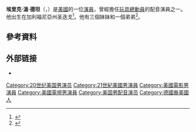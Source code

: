 {{Infobox person
| name = Erik von Detten
| image = Erik von Detten 1.JPG
| imagesize = 
| caption = Erik von Detten, 2004
| birthname = 
| birth_date = {{Birth date and age|1982|10|3|mf=y}}
| birth_place = [[美國|美國]][[圣迭戈|圣迭戈]]
| yearsactive = 1991 – 2010
| occupation = 演員, 配音演員, 房地產經紀人
| death_date = 
| death_place = 
| othername = 
| spouse(s) = Angela Keira Chen
| parents = 父：Volker von Detten 
母：Susan von Detten
| homepage = 
}}
'''埃里克·溫·德坦'''（{{lang-en|Erik von Detten}}，{{bd|1982年|10月3日||}}）是[[美國|美國]]的一位[[演員|演員]]，曾經擔任[[玩具總動員|玩具總動員]]的配音演員之一。他出生在加利福尼亞州圣迭戈<ref>{{cite web|title=Erik von Detten|url=http://www.msn.com/en-us/entertainment/people/erik-von-detten/AA4arqL|publisher=[[MSN|MSN]]|accessdate=July 5, 2015}}{{Dead link|date=2019年10月 |bot=InternetArchiveBot |fix-attempted=yes }}</ref>。他有三個妹妹和一個弟弟<ref>{{cite news |first=Dina |last=Sansing |title=the way to his heart? |url=http://qrt.eggdrop.hu/gharrach/blondstars/ErikvonDetten/Erik16.jpg |format=JPG |work=[[Seventeen_(magazine)|Seventeen]] |publisher= |page=120 |year=2003 |accessdate=2006-09-08 |deadurl=yes |archiveurl=https://web.archive.org/web/20070304085107/http://qrt.eggdrop.hu/gharrach/blondstars/ErikvonDetten/Erik16.jpg |archivedate=2007-03-04 }}</ref>。

==參考資料==
{{reflist}}

== 外部链接 ==
{{Commons category|Erik von Detten}}
* {{IMDb name|902184}}

{{Authority control}}

{{DEFAULTSORT:Von Detten, Erik}}
[[Category:20世纪美国男演员|Category:20世纪美国男演员]]
[[Category:21世紀美國男演員|Category:21世紀美國男演員]]
[[Category:美國電影男演員|Category:美國電影男演員]]
[[Category:美國電視男演員|Category:美國電視男演員]]
[[Category:美国男配音演员|Category:美国男配音演员]]
[[Category:德國裔美國人|Category:德國裔美國人]]